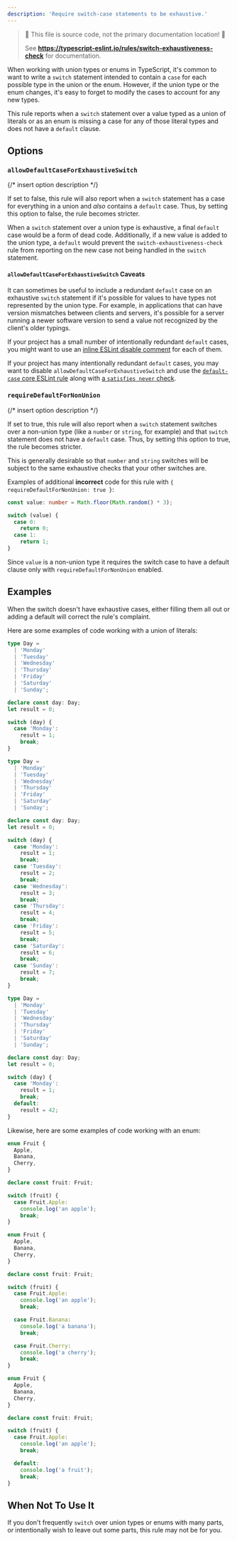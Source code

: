 ---
description: 'Require switch-case statements to be exhaustive.'
---


> 🛑 This file is source code, not the primary documentation location! 🛑
>
> See **https://typescript-eslint.io/rules/switch-exhaustiveness-check** for documentation.

When working with union types or enums in TypeScript, it's common to want to write a `switch` statement intended to contain a `case` for each possible type in the union or the enum.
However, if the union type or the enum changes, it's easy to forget to modify the cases to account for any new types.

This rule reports when a `switch` statement over a value typed as a union of literals or as an enum is missing a case for any of those literal types and does not have a `default` clause.

## Options

### `allowDefaultCaseForExhaustiveSwitch`

{/* insert option description */}

If set to false, this rule will also report when a `switch` statement has a case for everything in a union and _also_ contains a `default` case. Thus, by setting this option to false, the rule becomes stricter.

When a `switch` statement over a union type is exhaustive, a final `default` case would be a form of dead code.
Additionally, if a new value is added to the union type, a `default` would prevent the `switch-exhaustiveness-check` rule from reporting on the new case not being handled in the `switch` statement.

#### `allowDefaultCaseForExhaustiveSwitch` Caveats

It can sometimes be useful to include a redundant `default` case on an exhaustive `switch` statement if it's possible for values to have types not represented by the union type.
For example, in applications that can have version mismatches between clients and servers, it's possible for a server running a newer software version to send a value not recognized by the client's older typings.

If your project has a small number of intentionally redundant `default` cases, you might want to use an [inline ESLint disable comment](https://eslint.org/docs/latest/use/configure/rules#using-configuration-comments-1) for each of them.

If your project has many intentionally redundant `default` cases, you may want to disable `allowDefaultCaseForExhaustiveSwitch` and use the [`default-case` core ESLint rule](https://eslint.org/docs/latest/rules/default-case) along with [a `satisfies never` check](https://www.typescriptlang.org/play?#code/C4TwDgpgBAYgTgVwJbCgXigcgIZjAGwkygB8sAjbAO2u0wG4AoRgMwSoGNgkB7KqBAGcI8ZMAAULRCgBcsacACUcwcDhIqAcygBvRlCiCA7ig4ALKJIWLd+g1A7ZhWXASJy99+3AjAEcfhw8QgApZA4iJi8AX2YvR2dMShoaTA87Lx8-AIpaGjCkCIYMqFiSgBMIFmwEfGB0rwMpMUNsbkEWJAhBKCoIADcIOCjGrP9A9gBrKh4jKgKikYNY5cZYoA).

### `requireDefaultForNonUnion`

{/* insert option description */}

If set to true, this rule will also report when a `switch` statement switches over a non-union type (like a `number` or `string`, for example) and that `switch` statement does not have a `default` case. Thus, by setting this option to true, the rule becomes stricter.

This is generally desirable so that `number` and `string` switches will be subject to the same exhaustive checks that your other switches are.

Examples of additional **incorrect** code for this rule with `{ requireDefaultForNonUnion: true }`:

```ts option='{ "requireDefaultForNonUnion": true }' showPlaygroundButton
const value: number = Math.floor(Math.random() * 3);

switch (value) {
  case 0:
    return 0;
  case 1:
    return 1;
}
```

Since `value` is a non-union type it requires the switch case to have a default clause only with `requireDefaultForNonUnion` enabled.

## Examples

When the switch doesn't have exhaustive cases, either filling them all out or adding a default will correct the rule's complaint.

Here are some examples of code working with a union of literals:

<Tabs>
<TabItem value="❌ Incorrect">

```ts
type Day =
  | 'Monday'
  | 'Tuesday'
  | 'Wednesday'
  | 'Thursday'
  | 'Friday'
  | 'Saturday'
  | 'Sunday';

declare const day: Day;
let result = 0;

switch (day) {
  case 'Monday':
    result = 1;
    break;
}
```

</TabItem>
<TabItem value="✅ Correct (Exhaustive)">

```ts
type Day =
  | 'Monday'
  | 'Tuesday'
  | 'Wednesday'
  | 'Thursday'
  | 'Friday'
  | 'Saturday'
  | 'Sunday';

declare const day: Day;
let result = 0;

switch (day) {
  case 'Monday':
    result = 1;
    break;
  case 'Tuesday':
    result = 2;
    break;
  case 'Wednesday':
    result = 3;
    break;
  case 'Thursday':
    result = 4;
    break;
  case 'Friday':
    result = 5;
    break;
  case 'Saturday':
    result = 6;
    break;
  case 'Sunday':
    result = 7;
    break;
}
```

</TabItem>
<TabItem value="✅ Correct (Defaulted)">

```ts
type Day =
  | 'Monday'
  | 'Tuesday'
  | 'Wednesday'
  | 'Thursday'
  | 'Friday'
  | 'Saturday'
  | 'Sunday';

declare const day: Day;
let result = 0;

switch (day) {
  case 'Monday':
    result = 1;
    break;
  default:
    result = 42;
}
```

</TabItem>
</Tabs>

Likewise, here are some examples of code working with an enum:

<Tabs>
<TabItem value="❌ Incorrect">

```ts
enum Fruit {
  Apple,
  Banana,
  Cherry,
}

declare const fruit: Fruit;

switch (fruit) {
  case Fruit.Apple:
    console.log('an apple');
    break;
}
```

</TabItem>
<TabItem value="✅ Correct (Exhaustive)">

```ts
enum Fruit {
  Apple,
  Banana,
  Cherry,
}

declare const fruit: Fruit;

switch (fruit) {
  case Fruit.Apple:
    console.log('an apple');
    break;

  case Fruit.Banana:
    console.log('a banana');
    break;

  case Fruit.Cherry:
    console.log('a cherry');
    break;
}
```

</TabItem>
<TabItem value="✅ Correct (Defaulted)">

```ts
enum Fruit {
  Apple,
  Banana,
  Cherry,
}

declare const fruit: Fruit;

switch (fruit) {
  case Fruit.Apple:
    console.log('an apple');
    break;

  default:
    console.log('a fruit');
    break;
}
```

</TabItem>
</Tabs>

## When Not To Use It

If you don't frequently `switch` over union types or enums with many parts, or intentionally wish to leave out some parts, this rule may not be for you.

